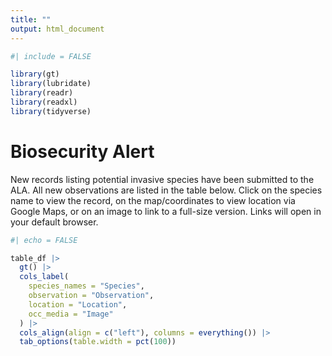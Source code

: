 ```yaml
---
title: ""
output: html_document
---
```


```r
#| include = FALSE

library(gt)
library(lubridate)
library(readr)
library(readxl)
library(tidyverse)
```

<h1>Biosecurity Alert</b></h1>

New records listing potential invasive species have been submitted to the ALA. All new observations are listed in the table below. Click on the species name to view the record, on the map/coordinates to view location via Google Maps, or on an image to link to a full-size version. Links will open in your default browser.

```r
#| echo = FALSE

table_df |>
  gt() |>
  cols_label(
    species_names = "Species",
    observation = "Observation",
    location = "Location",
    occ_media = "Image"
  ) |>
  cols_align(align = c("left"), columns = everything()) |>
  tab_options(table.width = pct(100))
```